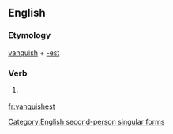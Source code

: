 ==English==

===Etymology===
[[vanquish]] + [[-est]]

===Verb===
{{infl|en|verb form}}

# {{archaic}} {{form of|Second-person singular simple present form of|vanquish}}

[[Category:English second-person singular forms]]

[[fr:vanquishest]]